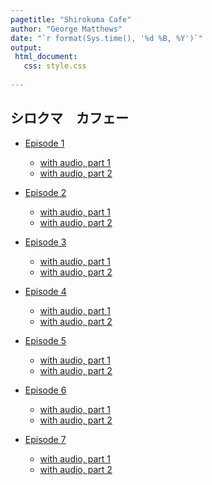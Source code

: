 ```yaml
---
pagetitle: "Shirokuma Cafe"
author: "George Matthews"
date: "`r format(Sys.time(), '%d %B, %Y')`"
output: 
 html_document:
   css: style.css
   
---
```


## シロクマ　カフェー


- [Episode 1](Shirokuma-Cafe-01.html)

  - [with audio, part 1](Shirokuma-Cafe-01-audio-01.html)
  - [with audio, part 2](Shirokuma-Cafe-01-audio-02.html)

- [Episode 2](Shirokuma-Cafe-02.html)

  - [with audio, part 1](Shirokuma-Cafe-02-audio-01.html)
  - [with audio, part 2](Shirokuma-Cafe-02-audio-02.html)

- [Episode 3](Shirokuma-Cafe-03.html)

  - [with audio, part 1](Shirokuma-Cafe-03-audio-01.html)
  - [with audio, part 2](Shirokuma-Cafe-03-audio-02.html)

- [Episode 4](Shirokuma-Cafe-04.html)

  - [with audio, part 1](Shirokuma-Cafe-04-audio-01.html)
  - [with audio, part 2](Shirokuma-Cafe-04-audio-02.html)


- [Episode 5](Shirokuma-Cafe-05.html)

  - [with audio, part 1](Shirokuma-Cafe-05-audio-01.html)
  - [with audio, part 2](Shirokuma-Cafe-05-audio-02.html)

- [Episode 6](Shirokuma-Cafe-06.html)

  - [with audio, part 1](Shirokuma-Cafe-06-audio-01.html)
  - [with audio, part 2](Shirokuma-Cafe-06-audio-02.html)

- [Episode 7](Shirokuma-Cafe-07.html)

  - [with audio, part 1](Shirokuma-Cafe-07-audio-01.html)
  - [with audio, part 2](Shirokuma-Cafe-07-audio-02.html)
